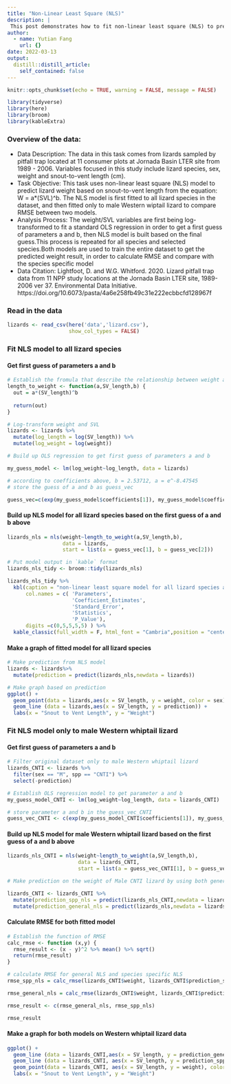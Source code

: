 ```yaml
---
title: "Non-Linear Least Square (NLS)"
description: |
 This post demonstrates how to fit non-linear least square (NLS) to predict lizard weight based on snout-length using lizards sampled by pitfall trap at Jornada basin LTER from 1989 - 2006.
author:
  - name: Yutian Fang
    url: {}
date: 2022-03-13
output:
  distill::distill_article:
    self_contained: false
---
```



```r
knitr::opts_chunk$set(echo = TRUE, warning = FALSE, message = FALSE)

library(tidyverse)
library(here)
library(broom)
library(kableExtra)
```

### Overview of the data:

* Data Description: The data in this task comes from lizards sampled by pitfall trap located at 11 consumer plots at Jornada Basin LTER site from 1989 - 2006. Variables focused in this study include lizard species, sex, weight and snout-to-vent length (cm). 
* Task Objective: This task uses non-linear least square (NLS) model to predict lizard weight based on snout-to-vent length from the equation: W = a*(SVL)^b. The NLS model is first fitted to all lizard species in the dataset, and then fitted only to male Western wiptail lizard to compare RMSE between two models.
* Analysis Process: The weight/SVL variables are first being log-transformed to fit a standard OLS regression in order to get a first guess of parameters a and b, then NLS model is built based on the final guess.This process is repeated for all species and selected species.Both models are used to train the entire dataset to get the predicted weight result, in order to calculate RMSE and compare with the species specific model
* Data Citation: Lightfoot, D. and W.G. Whitford. 2020. Lizard pitfall trap data from 11 NPP study locations at the Jornada Basin LTER site, 1989-2006 ver 37. Environmental Data Initiative. https://doi.org/10.6073/pasta/4a6e258fb49c31e222ecbbcfd128967f

### Read in the data
```r
lizards <- read_csv(here('data','lizard.csv'),
                    show_col_types = FALSE)

```


### Fit NLS model to all lizard species

#### Get first guess of parameters a and b
```r
# Establish the fromula that describe the relationship between weight and SVL
length_to_weight <- function(a,SV_length,b) {
  out = a*(SV_length)^b
  
  return(out)
}

# Log-transform weight and SVL
lizards <- lizards %>%
  mutate(log_length = log(SV_length)) %>%
  mutate(log_weight = log(weight))

# Build up OLS regression to get first guess of parameters a and b

my_guess_model <- lm(log_weight~log_length, data = lizards)

# according to coefficients above, b = 2.53712, a = e^-8.47545
# store the guess of a and b as guess_vec

guess_vec=c(exp(my_guess_model$coefficients[1]), my_guess_model$coefficients[2])

```

#### Build up NLS model for all lizard species based on the first guess of a and b above
```r
lizards_nls = nls(weight~length_to_weight(a,SV_length,b),
                  data = lizards,
                  start = list(a = guess_vec[1], b = guess_vec[2]))

# Put model output in `kable` format
lizards_nls_tidy <- broom::tidy(lizards_nls)

lizards_nls_tidy %>%
  kbl(caption = "non-linear least square model for all lizard species and sex ",
      col.names = c( 'Parameters',
                     'Coefficient_Estimates',
                     'Standard_Error',
                     'Statistics',
                     'P_Value'),
      digits =c(0,5,5,5,5) ) %>%
  kable_classic(full_width = F, html_font = "Cambria",position = "center")
```

#### Make a graph of fitted model for all lizard species
```r

# Make prediction from NLS model
lizards <- lizards%>%
  mutate(prediction = predict(lizards_nls,newdata = lizards))

# Make graph based on prediction
ggplot() +
  geom_point(data = lizards,aes(x = SV_length, y = weight, color = sex)) +
  geom_line (data = lizards,aes(x = SV_length, y = prediction)) +
  labs(x = "Snout to Vent Length", y = "Weight")

```
### Fit NLS model only to male Western whiptail lizard

#### Get first guess of parameters a and b
```r
# Filter original dataset only to male Western whiptail lizard 
lizards_CNTI <- lizards %>%
  filter(sex == "M", spp == "CNTI") %>%
  select(-prediction)

# Establish OLS regression model to get parameter a and b
my_guess_model_CNTI <- lm(log_weight~log_length, data = lizards_CNTI)

# store parameter a and b in the guess_vec_CNTI
guess_vec_CNTI <- c(exp(my_guess_model_CNTI$coefficients[1]), my_guess_model_CNTI$coefficients[2])
```

#### Build up NLS model for male Western whiptail lizard based on the first guess of a and b above
```r

lizards_nls_CNTI = nls(weight~length_to_weight(a,SV_length,b),
                       data = lizards_CNTI,
                       start = list(a = guess_vec_CNTI[1], b = guess_vec_CNTI[2]))

# Make prediction on the weight of Male CNTI lizard by using both general species NLS and species specific NLS

lizards_CNTI <- lizards_CNTI %>%
  mutate(prediction_spp_nls = predict(lizards_nls_CNTI,newdata = lizards_CNTI)) %>%
  mutate(prediction_general_nls = predict(lizards_nls,newdata = lizards_CNTI))
```

#### Calculate RMSE for both fitted model
```r

# Establish the function of RMSE
calc_rmse <- function (x,y) {
  rmse_result <- (x - y)^2 %>% mean() %>% sqrt()
  return(rmse_result)
}

# calculate RMSE for general NLS and species specific NLS
rmse_spp_nls = calc_rmse(lizards_CNTI$weight, lizards_CNTI$prediction_spp_nls)

rmse_general_nls = calc_rmse(lizards_CNTI$weight, lizards_CNTI$prediction_general_nls)

rmse_result <- c(rmse_general_nls, rmse_spp_nls)

rmse_result
```

#### Make a graph for both models on Western whiptail lizard data
```r

ggplot() +
  geom_line (data = lizards_CNTI,aes(x = SV_length, y = prediction_general_nls),color = "blue") +
  geom_line (data = lizards_CNTI, aes(x = SV_length, y = prediction_spp_nls), color = "red") +
  geom_point(data = lizards_CNTI, aes(x = SV_length, y = weight), color = "purple") +
  labs(x = "Snout to Vent Length", y = "Weight")
```



